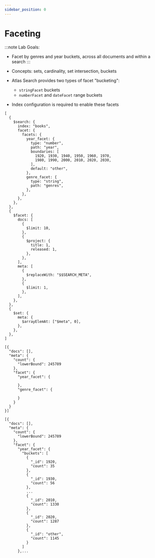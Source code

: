 ```yaml
---
sidebar_position: 0
---
```


# Faceting

:::note
Lab Goals:
* Facet by genres and year buckets, across all documents and within a search
:::

* Concepts: sets, cardinality, set intersection, buckets
* Atlas Search provides two types of facet "bucketing":
  * `stringFacet` buckets
  * `numberFacet` and `dateFacet` range buckets 
* Index configuration is required to enable these facets

```
[
  {
    $search: {
      index: "books",
      facet: {
        facets: {
          year_facet: {
            type: "number",
            path: "year",
            boundaries: [
              1920, 1930, 1940, 1950, 1960, 1970,
              1980, 1990, 2000, 2010, 2020, 2030,
            ],
            default: "other",
          },
          genre_facet: {
            type: "string",
            path: "genres",
          },
        },
      },
    },
  },
  {
    $facet: {
      docs: [
        {
          $limit: 10,
        },
        {
          $project: {
            title: 1,
            released: 1,
          },
        },
      ],
      meta: [
        {
          $replaceWith: "$$SEARCH_META",
        },
        {
          $limit: 1,
        },
      ],
    },
  },
  {
    $set: {
      meta: {
        $arrayElemAt: ["$meta", 0],
      },
    },
  },
]
```

```
[{
  "docs": [],
  "meta": {
    "count": {
      "lowerBound": 245789
    },
    "facet": {
      "year_facet": {
        
      },
      "genre_facet": {
       
      }
    }
  }
}]
```

```
[{
  "docs": [],
  "meta": {
    "count": {
      "lowerBound": 245789
    },
    "facet": {
      "year_facet": {
        "buckets": [
          {
            "_id": 1920,
            "count": 35
          },
          {
            "_id": 1930,
            "count": 56
          },
          ...
          {
            "_id": 2010,
            "count": 1330
          },
          {
            "_id": 2020,
            "count": 1287
          },
          {
            "_id": "other",
            "count": 1145
          }
        ]
      },...
```